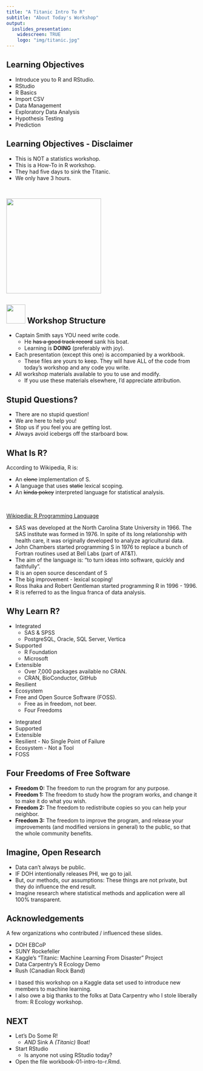 ```yaml
---
title: "A Titanic Intro To R"
subtitle: "About Today's Workshop"
output:
  ioslides_presentation:
    widescreen: TRUE
    logo: "img/titanic.jpg"
---
```


## Learning Objectives

- Introduce you to R and RStudio.
- RStudio
- R Basics
- Import CSV
- Data Management
- Exploratory Data Analysis
- Hypothesis Testing
- Prediction

## Learning Objectives - Disclaimer

- This is NOT a statistics workshop.
- This is a How-To in R workshop.
- They had five days to sink the Titanic.
- We only have 3 hours.

<br/>

<img src="img/gilligan.jpg" height=250px>

## <img src="img/captain-smith-super-small.jpg" height=50px> Workshop Structure

- Captain Smith says YOU need write code.
    - He ~~has a good track record~~ sank his boat.
    - Learning is **DOING** (preferably with joy).
- Each presentation (except this one) is accompanied by a workbook.
    - These files are yours to keep. They will have ALL of the code
      from today's workshop and any code you write.
- All workshop materials available to you to use and modify.
    - If you use these materials elsewhere, I'd appreciate attribution.

## Stupid Questions?

- There are no stupid question!
- We are here to help you!
- Stop us if you feel you are getting lost.
- Always avoid icebergs off the starboard bow.

## What Is R?

According to Wikipedia, R is:

- An  ~~clone~~ implementation  of S.
- A language that uses ~~static~~ lexical  scoping.
- An  ~~kinda pokey~~ interpreted language for statistical analysis.

<br/>

[Wikipedia: R Programming Language](https://en.wikipedia.org/wiki/R_%28programming_language%29)


<div class="notes">

- SAS was developed at the North Carolina State University
  in 1966. The SAS institute was formed in 1976. In spite of its long
  relationship with health care, it was originally developed to analyze
  agricultural data.
- John Chambers started programming S in 1976 to replace a bunch of
  Fortran routines used at Bell Labs (part of AT&T).
- The aim of the language is: "to turn ideas into software, quickly
  and faithfully".
- R is an open source descendant of S
- The big improvement -  lexical scoping!
- Ross Ihaka and Robert Gentleman started programming R in 1996 - 1996.
- R is referred to as the lingua franca of data analysis.

</div>

## Why Learn R? {.smaller}

- Integrated
    - SAS & SPSS
    - PostgreSQL, Oracle, SQL Server, Vertica
- Supported
    - R Foundation
    - Microsoft
- Extensible
    - Over 7,000 packages available no CRAN.
    - CRAN, BioConductor, GitHub
- Resilient
- Ecosystem
- Free and Open Source Software (FOSS).
    - Free as in freedom, not beer.
    - Four Freedoms

<div class="notes">

- Integrated
- Supported
- Extensible
- Resilient - No Single Point of Failure
- Ecosystem - Not a Tool
- FOSS

</div>

## Four Freedoms of Free Software

- **Freedom 0:** The freedom to run the program for any purpose.
- **Freedom 1:** The freedom to study how the program works, and change it to make it do what you wish.
- **Freedom 2:** The freedom to redistribute copies so you can help your neighbor.
- **Freedom 3:** The freedom to improve the program, and release your
  improvements (and modified versions in general) to the public, so
  that the whole community benefits.

## Imagine, Open Research

- Data can't always be public.
- IF DOH intentionally releases PHI, we go to jail.
- But, our methods, our assumptions: These things are not private, but
  they do influence the end result.
- Imagine research where statistical methods and application were all
  100% transparent.

## Acknowledgements

A few organizations who contributed / influenced these slides.

- DOH EBCoP
- SUNY Rockefeller
- Kaggle's "Titanic: Machine Learning From Disaster" Project
- Data Carpentry's R Ecology Demo
- Rush (Canadian Rock Band)

<div class="notes">

- I based this workshop on a Kaggle data set used to introduce new
  members to machine learning.
- I also owe a big thanks to the folks at Data Carpentry who I stole
  liberally from: R Ecology workshop.

</div>

## NEXT

- Let's Do Some R!
    - *AND* Sink A *(Titanic)* Boat!
- Start RStudio
    - Is anyone not using RStudio today?
- Open the file workbook-01-intro-to-r.Rmd.
